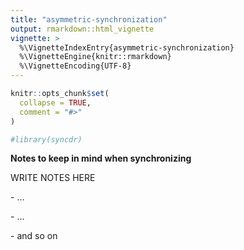 ```yaml
---
title: "asymmetric-synchronization"
output: rmarkdown::html_vignette
vignette: >
  %\VignetteIndexEntry{asymmetric-synchronization}
  %\VignetteEngine{knitr::rmarkdown}
  %\VignetteEncoding{UTF-8}
---
```


```r
knitr::opts_chunk$set(
  collapse = TRUE,
  comment = "#>"
)
```

```r
#library(syncdr)
```

**Notes to keep in mind when synchronizing**

WRITE NOTES HERE

\- ...

\- ...

\- and so on
